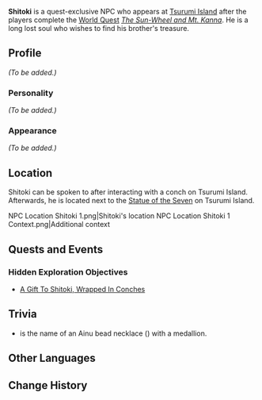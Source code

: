 {{Meta
<!-- Remove this template after adding the missing info -->
|missing_NPC_profile  = yes
}}
{{Character Infobox
|type             = Quest NPC
|deceased         = Past
|image            = NPC Shitoki.png
|region           = Inazuma
}}

'''Shitoki''' is a quest-exclusive NPC who appears at [[Tsurumi Island]] after the players complete the [[World Quest]] ''[[The Sun-Wheel and Mt. Kanna]]''. He is a long lost soul who wishes to find his brother's treasure.

==Profile==
<!-- detailed story/lore information goes here -->
''(To be added.)''

===Personality===
''(To be added.)''

===Appearance===
''(To be added.)''

==Location==
Shitoki can be spoken to after interacting with a conch on Tsurumi Island. Afterwards, he is located next to the [[Statue of the Seven]] on Tsurumi Island.
<gallery hideaddbutton="true" captionalign="center">
NPC Location Shitoki 1.png|Shitoki's location
NPC Location Shitoki 1 Context.png|Additional context
</gallery>

==Quests and Events==
===Hidden Exploration Objectives===
* [[A Gift To Shitoki, Wrapped In Conches]]

==Trivia==
* {{Lang|"Shitoki" or "sitoki"|ain=シトキ|ain_rm=sitoki}} is the name of an Ainu bead necklace ({{W|tamasay}}) with a medallion.

==Other Languages==
{{Other Languages|default_hidden = 1
|en      = Shitoki
|zhs     = 岻伽
|zhs_rm  = Chíjiā{{Assumed}}
|zht     = 岻伽
|zht_rm  = Chíjiā{{Assumed}}
|ja      = シトキ
|ja_rm   = Shitoki
|ko      = 시토키
|ko_rm   = Sitoki
|es      = Shitoki
|fr      = Shitoki
|ru      = Ситоки
|th      = Shitoki
|vi      = Shitoki
|de      = Shitoki
|id      = Shitoki
|pt      = Shitoki
}}

==Change History==
{{Change History|2.2}}